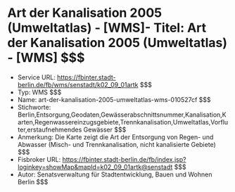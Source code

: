 # Art der Kanalisation 2005 (Umweltatlas) - [WMS]- Titel: Art der Kanalisation 2005 (Umweltatlas) - [WMS] $$$
- Service URL: https://fbinter.stadt-berlin.de/fb/wms/senstadt/k02_09_01artk $$$
- Typ: WMS $$$
- Name: art-der-kanalisation-2005-umweltatlas-wms-010527cf $$$
- Stichworte: Berlin,Entsorgung,Geodaten,Gewässerabschnittsnummer,Kanalisation,Karten,Regenwassereinzugsgebiete,Trennkanalisation,Umweltatlas,Vorfluter,erstaufnehmendes Gewässer $$$
- Anmerkung: Die Karte zeigt die Art der Entsorgung von Regen- und Abwasser (Misch- und Trennkanalisation, nicht kanalisierte Gebiete) $$$
- Fisbroker URL: https://fbinter.stadt-berlin.de/fb/index.jsp?loginkey=showMap&mapId=k02_09_01artk@senstadt $$$
- Autor: Senatsverwaltung für Stadtentwicklung, Bauen und Wohnen Berlin $$$
